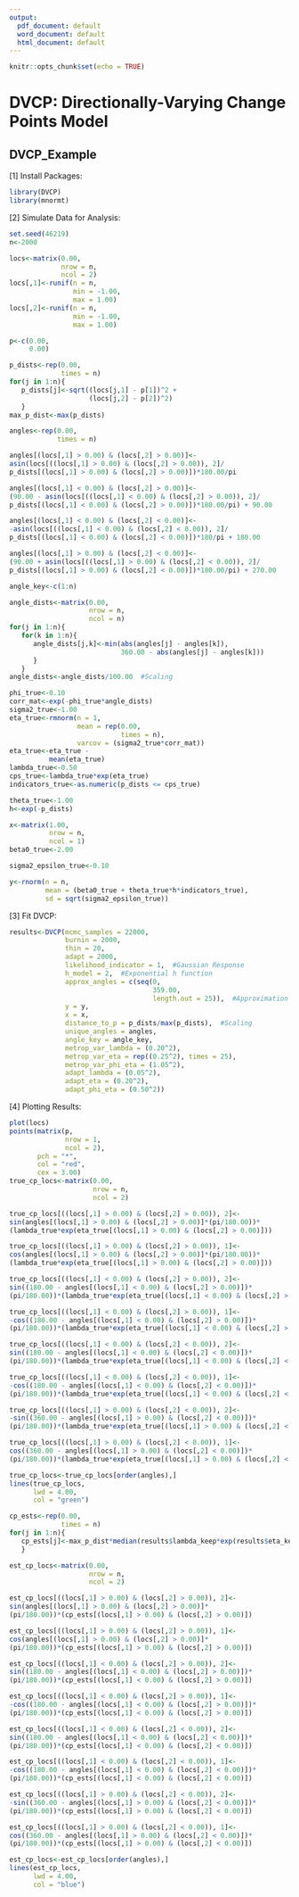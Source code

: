 ```yaml
---
output:
  pdf_document: default
  word_document: default
  html_document: default
---
```

```r
knitr::opts_chunk$set(echo = TRUE)
```
# DVCP: Directionally-Varying Change Points Model
## DVCP_Example

[1] Install Packages:

```r
library(DVCP)
library(mnormt)
```

[2] Simulate Data for Analysis:

```r
set.seed(46219)
n<-2000

locs<-matrix(0.00,
             nrow = n,
             ncol = 2)
locs[,1]<-runif(n = n, 
                min = -1.00,
                max = 1.00)
locs[,2]<-runif(n = n, 
                min = -1.00,
                max = 1.00)

p<-c(0.00,
     0.00)

p_dists<-rep(0.00,
             times = n)
for(j in 1:n){
   p_dists[j]<-sqrt((locs[j,1] - p[1])^2 +
                    (locs[j,2] - p[2])^2)
   }
max_p_dist<-max(p_dists)

angles<-rep(0.00,
            times = n)

angles[(locs[,1] > 0.00) & (locs[,2] > 0.00)]<-
asin(locs[((locs[,1] > 0.00) & (locs[,2] > 0.00)), 2]/
p_dists[(locs[,1] > 0.00) & (locs[,2] > 0.00)])*180.00/pi

angles[(locs[,1] < 0.00) & (locs[,2] > 0.00)]<-
(90.00 - asin(locs[((locs[,1] < 0.00) & (locs[,2] > 0.00)), 2]/
p_dists[(locs[,1] < 0.00) & (locs[,2] > 0.00)])*180.00/pi) + 90.00

angles[(locs[,1] < 0.00) & (locs[,2] < 0.00)]<- 
-asin(locs[((locs[,1] < 0.00) & (locs[,2] < 0.00)), 2]/
p_dists[(locs[,1] < 0.00) & (locs[,2] < 0.00)])*180/pi + 180.00

angles[(locs[,1] > 0.00) & (locs[,2] < 0.00)]<-
(90.00 + asin(locs[((locs[,1] > 0.00) & (locs[,2] < 0.00)), 2]/
p_dists[(locs[,1] > 0.00) & (locs[,2] < 0.00)])*180.00/pi) + 270.00

angle_key<-c(1:n)

angle_dists<-matrix(0.00,
                    nrow = n,
                    ncol = n)
for(j in 1:n){
   for(k in 1:n){
      angle_dists[j,k]<-min(abs(angles[j] - angles[k]),
                            360.00 - abs(angles[j] - angles[k]))
      }
   }
angle_dists<-angle_dists/100.00  #Scaling

phi_true<-0.10
corr_mat<-exp(-phi_true*angle_dists)
sigma2_true<-1.00
eta_true<-rmnorm(n = 1,
                 mean = rep(0.00, 
                            times = n),
                 varcov = (sigma2_true*corr_mat))
eta_true<-eta_true -
          mean(eta_true)
lambda_true<-0.50
cps_true<-lambda_true*exp(eta_true)
indicators_true<-as.numeric(p_dists <= cps_true)

theta_true<-1.00
h<-exp(-p_dists)  

x<-matrix(1.00,
          nrow = n,
          ncol = 1)
beta0_true<-2.00

sigma2_epsilon_true<-0.10

y<-rnorm(n = n,
         mean = (beta0_true + theta_true*h*indicators_true),
         sd = sqrt(sigma2_epsilon_true))
```

[3] Fit DVCP:

```r
results<-DVCP(mcmc_samples = 22000,
              burnin = 2000,
              thin = 20,
              adapt = 2000,
              likelihood_indicator = 1,  #Gaussian Response
              h_model = 2,  #Exponential h function
              approx_angles = c(seq(0,
                                    359.00,
                                    length.out = 25)),  #Approximation Number
              y = y,
              x = x,
              distance_to_p = p_dists/max(p_dists),  #Scaling
              unique_angles = angles, 
              angle_key = angle_key,
              metrop_var_lambda = (0.20^2),
              metrop_var_eta = rep((0.25^2), times = 25),
              metrop_var_phi_eta = (1.05^2),
              adapt_lambda = (0.05^2),
              adapt_eta = (0.20^2),
              adapt_phi_eta = (0.50^2))
```

[4] Plotting Results:

```r
plot(locs)
points(matrix(p,
              nrow = 1,
              ncol = 2),
       pch = "*",
       col = "red",
       cex = 3.00)
true_cp_locs<-matrix(0.00,
                     nrow = n,
                     ncol = 2)

true_cp_locs[((locs[,1] > 0.00) & (locs[,2] > 0.00)), 2]<-
sin(angles[(locs[,1] > 0.00) & (locs[,2] > 0.00)]*(pi/180.00))*
(lambda_true*exp(eta_true[(locs[,1] > 0.00) & (locs[,2] > 0.00)]))

true_cp_locs[((locs[,1] > 0.00) & (locs[,2] > 0.00)), 1]<-
cos(angles[(locs[,1] > 0.00) & (locs[,2] > 0.00)]*(pi/180.00))*
(lambda_true*exp(eta_true[(locs[,1] > 0.00) & (locs[,2] > 0.00)]))

true_cp_locs[((locs[,1] < 0.00) & (locs[,2] > 0.00)), 2]<-
sin((180.00 - angles[(locs[,1] < 0.00) & (locs[,2] > 0.00)])*
(pi/180.00))*(lambda_true*exp(eta_true[(locs[,1] < 0.00) & (locs[,2] > 0.00)]))

true_cp_locs[((locs[,1] < 0.00) & (locs[,2] > 0.00)), 1]<- 
-cos((180.00 - angles[(locs[,1] < 0.00) & (locs[,2] > 0.00)])*
(pi/180.00))*(lambda_true*exp(eta_true[(locs[,1] < 0.00) & (locs[,2] > 0.00)]))

true_cp_locs[((locs[,1] < 0.00) & (locs[,2] < 0.00)), 2]<-
sin((180.00 - angles[(locs[,1] < 0.00) & (locs[,2] < 0.00)])*
(pi/180.00))*(lambda_true*exp(eta_true[(locs[,1] < 0.00) & (locs[,2] < 0.00)]))

true_cp_locs[((locs[,1] < 0.00) & (locs[,2] < 0.00)), 1]<- 
-cos((180.00 - angles[(locs[,1] < 0.00) & (locs[,2] < 0.00)])*
(pi/180.00))*(lambda_true*exp(eta_true[(locs[,1] < 0.00) & (locs[,2] < 0.00)]))

true_cp_locs[((locs[,1] > 0.00) & (locs[,2] < 0.00)), 2]<- 
-sin((360.00 - angles[(locs[,1] > 0.00) & (locs[,2] < 0.00)])*
(pi/180.00))*(lambda_true*exp(eta_true[(locs[,1] > 0.00) & (locs[,2] < 0.00)]))

true_cp_locs[((locs[,1] > 0.00) & (locs[,2] < 0.00)), 1]<-
cos((360.00 - angles[(locs[,1] > 0.00) & (locs[,2] < 0.00)])*
(pi/180.00))*(lambda_true*exp(eta_true[(locs[,1] > 0.00) & (locs[,2] < 0.00)]))

true_cp_locs<-true_cp_locs[order(angles),]
lines(true_cp_locs,
      lwd = 4.00,
      col = "green")

cp_ests<-rep(0.00,
             times = n)
for(j in 1:n){
   cp_ests[j]<-max_p_dist*median(results$lambda_keep*exp(results$eta_keep[j,]))
   }

est_cp_locs<-matrix(0.00,
                    nrow = n,
                    ncol = 2)

est_cp_locs[((locs[,1] > 0.00) & (locs[,2] > 0.00)), 2]<-
sin(angles[(locs[,1] > 0.00) & (locs[,2] > 0.00)]*
(pi/180.00))*(cp_ests[(locs[,1] > 0.00) & (locs[,2] > 0.00)])

est_cp_locs[((locs[,1] > 0.00) & (locs[,2] > 0.00)), 1]<-
cos(angles[(locs[,1] > 0.00) & (locs[,2] > 0.00)]*
(pi/180.00))*(cp_ests[(locs[,1] > 0.00) & (locs[,2] > 0.00)])

est_cp_locs[((locs[,1] < 0.00) & (locs[,2] > 0.00)), 2]<-
sin((180.00 - angles[(locs[,1] < 0.00) & (locs[,2] > 0.00)])*
(pi/180.00))*(cp_ests[(locs[,1] < 0.00) & (locs[,2] > 0.00)])

est_cp_locs[((locs[,1] < 0.00) & (locs[,2] > 0.00)), 1]<- 
-cos((180.00 - angles[(locs[,1] < 0.00) & (locs[,2] > 0.00)])*
(pi/180.00))*(cp_ests[(locs[,1] < 0.00) & (locs[,2] > 0.00)])

est_cp_locs[((locs[,1] < 0.00) & (locs[,2] < 0.00)), 2]<-
sin((180.00 - angles[(locs[,1] < 0.00) & (locs[,2] < 0.00)])*
(pi/180.00))*(cp_ests[(locs[,1] < 0.00) & (locs[,2] < 0.00)])

est_cp_locs[((locs[,1] < 0.00) & (locs[,2] < 0.00)), 1]<- 
-cos((180.00 - angles[(locs[,1] < 0.00) & (locs[,2] < 0.00)])*
(pi/180.00))*(cp_ests[(locs[,1] < 0.00) & (locs[,2] < 0.00)])

est_cp_locs[((locs[,1] > 0.00) & (locs[,2] < 0.00)), 2]<- 
-sin((360.00 - angles[(locs[,1] > 0.00) & (locs[,2] < 0.00)])*
(pi/180.00))*(cp_ests[(locs[,1] > 0.00) & (locs[,2] < 0.00)])

est_cp_locs[((locs[,1] > 0.00) & (locs[,2] < 0.00)), 1]<-
cos((360.00 - angles[(locs[,1] > 0.00) & (locs[,2] < 0.00)])*
(pi/180.00))*(cp_ests[(locs[,1] > 0.00) & (locs[,2] < 0.00)])

est_cp_locs<-est_cp_locs[order(angles),]
lines(est_cp_locs,
      lwd = 4.00,
      col = "blue")
```